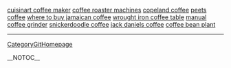 <a href= http://cuisinart-coffee-maker.theprotec.info >cuisinart coffee maker</a>   <a href= http://coffee-roaster-machines.theprotec.info >coffee roaster machines</a>   <a href= http://copeland-coffee.theprotec.info >copeland coffee</a>   <a href= http://peets-coffee.theprotec.info >peets coffee</a>   <a href= http://where-to-buy-jamaican-coffee.theprotec.info >where to buy jamaican coffee</a>   <a href= http://wrought-iron-coffee-table.theprotec.info >wrought iron coffee table</a>   <a href= http://manual-coffee-grinder.theprotec.info >manual coffee grinder</a>   <a href= http://snickerdoodle-coffee.theprotec.info >snickerdoodle coffee</a>   <a href= http://jack-daniels-coffee.theprotec.info >jack daniels coffee</a>   <a href= http://coffee-bean-plant.theprotec.info >coffee bean plant</a>
----
[[CategoryGitHomepage]]

__NOTOC__